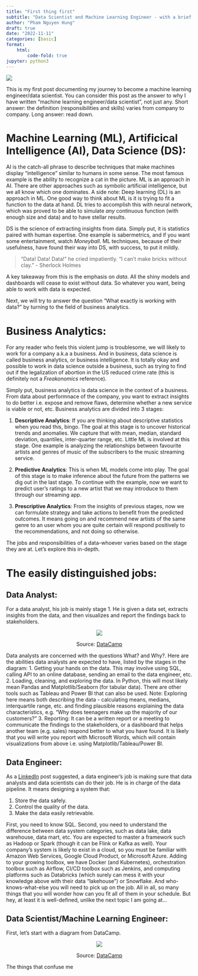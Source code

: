 ```yaml
---
title: "First thing first"
subtitle: "Data Scientist and Machine Learning Engineer - with a brief mention of Data Analyst and Data Engineer"
author: "Pham Nguyen Hung"
draft: true
date: "2022-11-11"
categories: [basic]
format:
    html:
        code-fold: true
jupyter: python3 
---
```

![](72vazj.jpg)

This is my first post  documenting my journey to become a machine learning engineer/data scientist. You can consider this post as the answer to why I have written "machine learning engineer/data scientist", not just any. Short answer: the definition (responsibilities and skills) varies from company to company. Long answer: read down.

# Machine Learning (ML), Artificical Intelligence (AI), Data Science (DS):
AI is the catch-all phrase to describe techniques that make machines display "intelligence" similar to humans in some sense. The most famous example is the ability to recognize a cat in the picture. ML is an approach in AI. There are other approaches such as symbolic artificial intelligence, but we all know which one dominates. A side note: Deep learning (DL) is an approach in ML. One good way to think about ML is it is trying to fit a function to the data at hand. DL tries to accomplish this with neural network, which was proved to be able to simulate *any* continuous function (with enough size and data) and to have stellar results.

DS is the science of extracting insights from data. Simply put, it is statistics paired with human expertise. One example is sabermetrics, and if you want some entertainment, watch *Moneyball*. ML techniques, because of their usefulness, have found their way into DS, with success, to put it mildly.

> "Data! Data! Data!" he cried impatiently. "I can't make bricks without clay." - Sherlock Holmes

A key takeaway from this is the emphasis on *data*. All the shiny models and dashboards  will cease to exist without data. So whatever you want, being able to work with data is expected.

Next, we will try to answer the question "What exactly is working with data?" by turning to the field of business analytics.

# Business Analytics:
For any reader who feels this violent jump is troublesome, we will likely to work for a company a.k.a a business. And in business, data science is called business analytics, or business intelligence. It is totally okay and possible to work in data science outside a business, such as trying to find out if the legalization of abortion in the US reduced crime rate (this is definitely not a *Freakonomics* reference). 

Simply put, business analytics is data science in the context of a business. From data about performnace of the company, you want to extract insights to do better i.e. expose and remove flaws, determine whether a new service is viable or not, etc. Business analytics are divided into 3 stages:

1. **Descriptive Analytics**: If you are thinking about descriptive statistics when you read this, bingo. The goal at this stage is to uncover historical trends and anomalies. We capture that with mean, median, standard deviation, quantiles, inter-quarter range, etc. Little ML is involved at this stage. One example is analyzing the relationships between favourite artists and genres of music of the subscribers to the music streaming service.

2. **Predictive Analytics**: This is when ML models come into play. The goal of this stage is to make inference about the future from the patterns we dig out in the last stage. To continue with the example, now we want to predict user's ratings to a new artist that we may introduce to them through our streaming app.

3. **Prescriptive Analytics**: From the insights of previous stages, now we can formulate strategy and take actions to benefit from the predicted outcomes. It means going on and recommend new artists of the same genre to an user whom you are quite certain will respond positively to the recommendations, and not doing so otherwise.

The jobs and responsibilities of a data-whoever varies based on the stage they are at. Let's explore this in-depth.

# The easily distinguished jobs:

## Data Analyst:
For a data analyst, his job is mainly stage 1. He is given a data set, extracts insights from the data, and then visualizes and report the findings back to stakeholders.
<p align=center>
<img src="image1_7987ef4fa0.png">
<figcaption align=center>Source: <a href="https://www.datacamp.com/blog/data-analyst-vs-data-scientist-a-comparative-guide">DataCamp</a> </figcaption>
</p>
Data analysts are concerned with the questions What? and Why?. Here are the abilities data analysts are expected to have, listed by the stages in the diagram:
1. Getting your hands on the data. This may involve using SQL, calling API to an online database, sending an email to the data engineer, etc.
2. Loading, cleaning, and exploring the data. In Python, this will most likely mean Pandas and Matplotlib/Seaborn (for tabular data). There are other tools such as Tableau and Power BI that can also be used.
Note: Exploring here means both describing the data - calculating means, medians, interquartile range, etc. and finding plausible reasons explaining the data characteristics, e.g. "Why does teenagers make up the majority of our customers?"
3. Reporting: It can be a written report or a meeting to communicate the findings to the stakeholders, or a dashboard that helps another team (e.g. sales) respond better to what you have found. It is likely that you will write you report with Microsoft Words, which will contain visualizations from above i.e. using Matplotlib/Tableau/Power BI.

## Data Engineer:
As a [LinkedIn](https://www.linkedin.com/feed/update/urn:li:activity:6991442210093219840/) post suggested, a data engineer's job is making sure that data analysts and data scientists can do their job. He is in charge of the data pipeline. It means designing a system that:

1. Store the data safely.
2. Control the quality of the data.
3. Make the data easily retrievable.

First, you need to know SQL. Second, you need to understand the difference between data system categories, such as data lake, data warehouse, data mart, etc. You are expected to master a framework such as Hadoop or Spark (though it can be Flink or Kafka as well). Your company's system is likely to exist in a cloud, so you must be familiar with Amazon Web Services, Google Cloud Product, or Microsoft Azure. Adding to your growing toolbox, we have Docker (and Kubernetes), orchestration toolbox such as Airflow, CI/CD toolbox such as Jenkins, and computing platforms such as Databricks (which surely can mess it with your knowledge above with their data "lakehouse") or Snowflake. And who-knows-what-else you will need to pick up on the job. All in all, so many things that you will wonder how can you fit all of them in your schedule. But hey, at least it is well-defined, unlike the next topic I am going at...

## Data Scientist/Machine Learning Engineer:
First, let's start with a diagram from DataCamp.
<p align=center>
<img src="image2_dad0dc931d.png">
<figcaption align=center>Source: <a href="https://www.datacamp.com/blog/data-analyst-vs-data-scientist-a-comparative-guide">DataCamp</a> </figcaption>
</p>
The things that confuse me